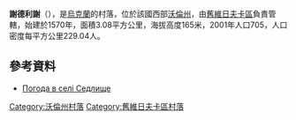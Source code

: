 {{coord|51|24|54|N|24|31|37|E|scale:30000|display=title}}

'''謝德利謝'''（{{lang-uk|Седлище}}），是[[烏克蘭|烏克蘭]]的村落，位於該國西部[[沃倫州|沃倫州]]，由[[舊維日夫卡區|舊維日夫卡區]]負責管轄，始建於1570年，面積3.08平方公里，海拔高度165米，2001年人口705，人口密度每平方公里229.04人。

==參考資料==
* [http://weather.in.ua/ua/volynskaja/23495 Погода в селі Седлище]{{Wayback|url=http://weather.in.ua/ua/volynskaja/23495 |date=20111219111204 }}

[[Category:沃倫州村落|Category:沃倫州村落]]
[[Category:舊維日夫卡區村落|Category:舊維日夫卡區村落]]


{{Volyn-geo-stub}}